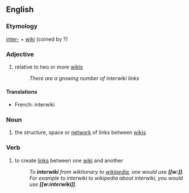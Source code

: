 {{selfref|For interwiki related to the Wikimedia projects, see [[Wikipedia:Interwikimedia link]].}}
{{wikipedia}}
==English==
===Etymology===
[[inter-]] + [[wiki]] (coined by ?)

===Adjective===
{{en-adj|-}}
# relative to two or more [[wiki]]s
#:''There are a growing number of interwiki links''

====Translations====
*French: interwiki

===Noun===
{{en-noun}}

# the structure, space or [[network]] of links between [[wiki]]s

===Verb===
{{en-verb}}

# to create [[link]]s between one [[wiki]] and another
#:<!--This sentence should be replace by a non self-refencing one-->''To '''interwiki''' from wiktionary to [[wikipedia]], one would use '''<nowiki>[[w:]]</nowiki>'''. For example to interwiki to  wikipedia about interwiki, you would use '''<nowiki>[[w:interwiki]]</nowiki>'''.''